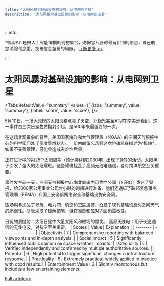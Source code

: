 ```yaml
---
title: "太阳风暴对基础设施的影响：从电网到卫星"
description: "太阳风暴对基础设施的影响：从电网到卫星"

---
```



:::info

“智闻AI“ 是由人工智能编撰的刊物集合，确保您只获得最有价值的信息，旨在助您消除信息差，突破信息茧房的局限。  [了解更多 >>](/)

:::

# 太阳风暴对基础设施的影响：从电网到卫星


<Tabs
	defaultValue="summary"
	values={[
	{label: 'summary', value: 'summary'},
	{label: 'score', value: 'score'},
]}>
<TabItem value="summary">


5月10日，一场大规模的太阳风暴点亮了天空，北极光甚至可以在南美洲看到。这一事件由三次日冕物质抛射引起，是500年来最强烈的一次。

在这场壮观景象的背后，美国国家海洋和大气管理局（NOAA）的空间天气预报中心的科学家们处于高度警戒状态。一份内部备忘录将这次地磁风暴描述为“极端”，如果不妥善管理，可能会造成灾难性后果。

正在进行中的第25个太阳周期（预计持续到2030年）出现了意外的活动，太阳黑子引发了强大的太阳耀斑。这些耀斑扰乱了高频无线电通信，这对跨洋航空至关重要。

事件发生前一天，空间天气预报中心向北美电力可靠性公司（NERC）发出了警报，给3000家公用事业公司六小时的时间进行准备。他们还通知了联邦紧急事务管理署（FEMA）和国土安全部网络安全和基础设施安全局。

这场风暴扰乱了导航、电力网、航空和卫星运营，凸显了现代基础设施对空间天气的脆弱性。尽管采取了缓解措施，但在准备和应对方面仍需改进。

日冕物质抛射：太阳日冕中大量太阳风和磁场的爆发。
高频无线电：用于长途通信的无线电波，对航空至关重要。
</TabItem>
<TabItem value="score">
	| Scores     | Value   | Explanation |
	| -------- | ------- | ------- |
	| Objectivity  | 7    | Comprehensive reporting with balanced viewpoints and in-depth analysis.    |
	| Social Impact | 5     | Significantly influenced public opinion on space weather impacts.    |
	| Credibility    | 6    | Verified independently and confirmed by multiple authoritative sources.    |
	| Potential    | 6    | High potential to trigger significant changes in infrastructure response.    |
	| Practicality    | 5    | Extremely practical, widely applied in practice with good results.    |
	| Entertainment Value    | 2    | Slightly monotonous but includes a few entertaining elements.    |
</TabItem>
</Tabs>

[Full article>>](https://news.slashdot.org/story/24/09/03/2240242/northern-lights-imperiled-infrastructure-from-power-grids-to-satellites?utm_source=rss1.0mainlinkanon&utm_medium=feed)
